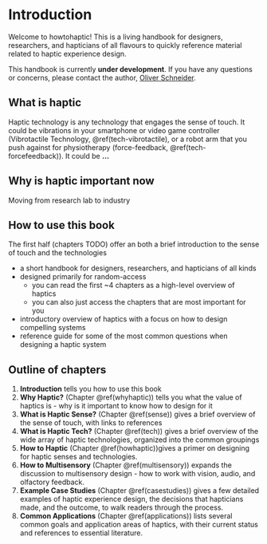 # Introduction {#intro}

Welcome to howtohaptic!
This is a living handbook for designers, researchers, and hapticians of all flavours to quickly reference material related to haptic experience design.

This handbook is currently **under development**.
If you have any questions or concerns, please contact the author, [Oliver Schneider](http://oliverschneider.ca).

## What is haptic

Haptic technology is any technology that engages the sense of touch.
It could be vibrations in your smartphone or video game controller (Vibrotactile Technology, \@ref(tech-vibrotactile), or a robot arm that you push against for physiotherapy (force-feedback, \@ref(tech-forcefeedback)).
It could be **...**
 

## Why is haptic important now

Moving from research lab to industry

## How to use this book
The first half (chapters TODO) offer an both a brief introduction to the sense of touch and the technologies 

  - a short handbook for designers, researchers, and hapticians of all kinds
  - designed primarily for random-access
    - you can read the first ~4 chapters as a high-level overview of haptics
    - you can also just access the chapters that are most important for you
  - introductory overview of haptics with a focus on how to design compelling systems
  - reference guide for some of the most common questions when designing a haptic system
  
## Outline of chapters

1. **Introduction** tells you how to use this book
2. **Why Haptic?** (Chapter \@ref(whyhaptic)) tells you what the value of haptics is - why is it important to know how to design for it
3. **What is Haptic Sense?** (Chapter \@ref(sense)) gives a brief overview of the sense of touch, with links to references
4. **What is Haptic Tech?** (Chapter \@ref(tech)) gives a brief overview of the wide array of haptic technologies, organized into the common groupings
5. **How to Haptic** (Chapter \@ref(howhaptic))gives a primer on designing for haptic senses and technologies.
6. **How to Multisensory** (Chapter \@ref(multisensory)) expands the discussion to multisensory design - how to work with vision, audio, and olfactory feedback.
7. **Example Case Studies** (Chapter \@ref(casestudies)) gives a few detailed examples of haptic experience design, the decisions that hapticians made, and the outcome, to walk readers through the process.
8. **Common Applications** (Chapter \@ref(applications)) lists several common goals and application areas of haptics, with their current status and references to essential literature.

